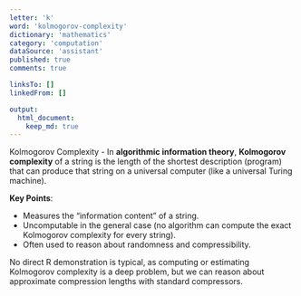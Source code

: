 ```yaml
---
letter: 'k'
word: 'kolmogorov-complexity'
dictionary: 'mathematics'
category: 'computation'
dataSource: 'assistant'
published: true
comments: true

linksTo: []
linkedFrom: []

output:
  html_document:
    keep_md: true
---
```




<a id="kolmogorov-complexity">Kolmogorov Complexity</a> - In **algorithmic information theory**, **Kolmogorov complexity** of a string is the length of the shortest description (program) that can produce that string on a universal computer (like a universal Turing machine). 

**Key Points**:
- Measures the “information content” of a string.
- Uncomputable in the general case (no algorithm can compute the exact Kolmogorov complexity for every string).
- Often used to reason about randomness and compressibility.

No direct R demonstration is typical, as computing or estimating Kolmogorov complexity is a deep problem, but we can reason about approximate compression lengths with standard compressors.

